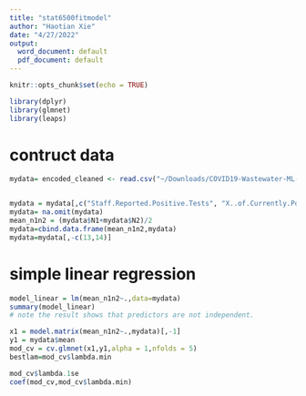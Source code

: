 ```yaml
---
title: "stat6500fitmodel"
author: "Haotian Xie"
date: "4/27/2022"
output:
  word_document: default
  pdf_document: default
---
```


```r
knitr::opts_chunk$set(echo = TRUE)
```

```r
library(dplyr)
library(glmnet)
library(leaps)
```
# contruct data

```r
mydata= encoded_cleaned <- read.csv("~/Downloads/COVID19-Wastewater-ML-main 2/encoded_cleaned.csv")


mydata = mydata[,c("Staff.Reported.Positive.Tests", "X..of.Currently.Positive.Staff","Staff.Deaths","Isolation.Inmates" ,"Positive.Inmates","Confirmed.Inmate.Deaths","Pending.Results" ,"Recovered.Inmates","Daily.Recovered" ,"Presumptive.Cases","Average.Presumptive.Cases" ,"N1","N2")]
mydata= na.omit(mydata)
mean_n1n2 = (mydata$N1+mydata$N2)/2
mydata=cbind.data.frame(mean_n1n2,mydata)
mydata=mydata[,-c(13,14)]
```
# simple linear regression
```r

model_linear = lm(mean_n1n2~.,data=mydata)
summary(model_linear)
# note the result shows that predictors are not independent.
```




```r
x1 = model.matrix(mean_n1n2~.,mydata)[,-1]
y1 = mydata$mean
mod_cv = cv.glmnet(x1,y1,alpha = 1,nfolds = 5)
bestlam=mod_cv$lambda.min

mod_cv$lambda.1se
coef(mod_cv,mod_cv$lambda.min)

```



